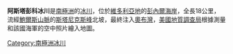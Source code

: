 {{coord|70|40|S|163|0|E|type:glacier_region:AQ_source:GNIS|display=title}}

'''阿斯塔彭科冰川'''是[[南極洲|南極洲]]的[[冰川|冰川]]，位於[[維多利亞地|維多利亞地]]的[[彭內爾海岸|彭內爾海岸]]，全長18公里，流經[[鮑爾斯山脈|鮑爾斯山脈]]的[[斯塔尼克斯峰|斯塔尼克斯峰]]北坡，最終注入[[奧布灣|奧布灣]]，[[美國地質調查局|美國地質調查局]]根據測量和該國海軍的空中照片繪入地圖。

{{Antarctica-geo-stub}}
[[Category:南極洲冰川|Category:南極洲冰川]]